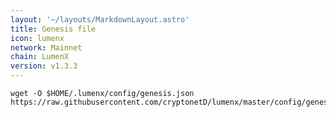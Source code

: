 ```yaml
---
layout: '~/layouts/MarkdownLayout.astro'
title: Genesis file
icon: lumenx
network: Mainnet
chain: LumenX
version: v1.3.3
---
```

```
wget -O $HOME/.lumenx/config/genesis.json https://raw.githubusercontent.com/cryptonetD/lumenx/master/config/genesis.json
```